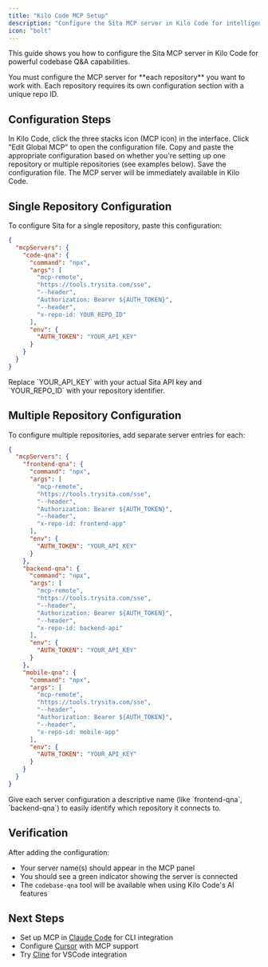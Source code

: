 ```yaml
---
title: "Kilo Code MCP Setup"
description: "Configure the Sita MCP server in Kilo Code for intelligent codebase Q&A"
icon: "bolt"
---
```


This guide shows you how to configure the Sita MCP server in Kilo Code for powerful codebase Q&A capabilities.

<Warning>
  You must configure the MCP server for **each repository** you want to work
  with. Each repository requires its own configuration section with a unique
  repo ID.
</Warning>

## Configuration Steps

<Steps>
<Step title="Open MCP Settings">
  In Kilo Code, click the three stacks icon (MCP icon) in the interface.
</Step>

<Step title="Edit Global MCP">
  Click "Edit Global MCP" to open the configuration file.
</Step>

<Step title="Paste Configuration">
  Copy and paste the appropriate configuration based on whether you're setting
  up one repository or multiple repositories (see examples below).
</Step>

<Step title="Save">
  Save the configuration file. The MCP server will be immediately available in Kilo Code.
</Step>
</Steps>

## Single Repository Configuration

To configure Sita for a single repository, paste this configuration:

```json
{
  "mcpServers": {
    "code-qna": {
      "command": "npx",
      "args": [
        "mcp-remote",
        "https://tools.trysita.com/sse",
        "--header",
        "Authorization: Bearer ${AUTH_TOKEN}",
        "--header",
        "x-repo-id: YOUR_REPO_ID"
      ],
      "env": {
        "AUTH_TOKEN": "YOUR_API_KEY"
      }
    }
  }
}
```

<Note>
  Replace `YOUR_API_KEY` with your actual Sita API key and `YOUR_REPO_ID` with
  your repository identifier.
</Note>

## Multiple Repository Configuration

To configure multiple repositories, add separate server entries for each:

```json
{
  "mcpServers": {
    "frontend-qna": {
      "command": "npx",
      "args": [
        "mcp-remote",
        "https://tools.trysita.com/sse",
        "--header",
        "Authorization: Bearer ${AUTH_TOKEN}",
        "--header",
        "x-repo-id: frontend-app"
      ],
      "env": {
        "AUTH_TOKEN": "YOUR_API_KEY"
      }
    },
    "backend-qna": {
      "command": "npx",
      "args": [
        "mcp-remote",
        "https://tools.trysita.com/sse",
        "--header",
        "Authorization: Bearer ${AUTH_TOKEN}",
        "--header",
        "x-repo-id: backend-api"
      ],
      "env": {
        "AUTH_TOKEN": "YOUR_API_KEY"
      }
    },
    "mobile-qna": {
      "command": "npx",
      "args": [
        "mcp-remote",
        "https://tools.trysita.com/sse",
        "--header",
        "Authorization: Bearer ${AUTH_TOKEN}",
        "--header",
        "x-repo-id: mobile-app"
      ],
      "env": {
        "AUTH_TOKEN": "YOUR_API_KEY"
      }
    }
  }
}
```

<Tip>
  Give each server configuration a descriptive name (like `frontend-qna`,
  `backend-qna`) to easily identify which repository it connects to.
</Tip>

## Verification

After adding the configuration:

- Your server name(s) should appear in the MCP panel
- You should see a green indicator showing the server is connected
- The `codebase-qna` tool will be available when using Kilo Code's AI features

## Next Steps

- Set up MCP in [Claude Code](/ai-tools/mcp-claude-code) for CLI integration
- Configure [Cursor](/ai-tools/mcp-cursor) with MCP support
- Try [Cline](/ai-tools/mcp-cline) for VSCode integration
